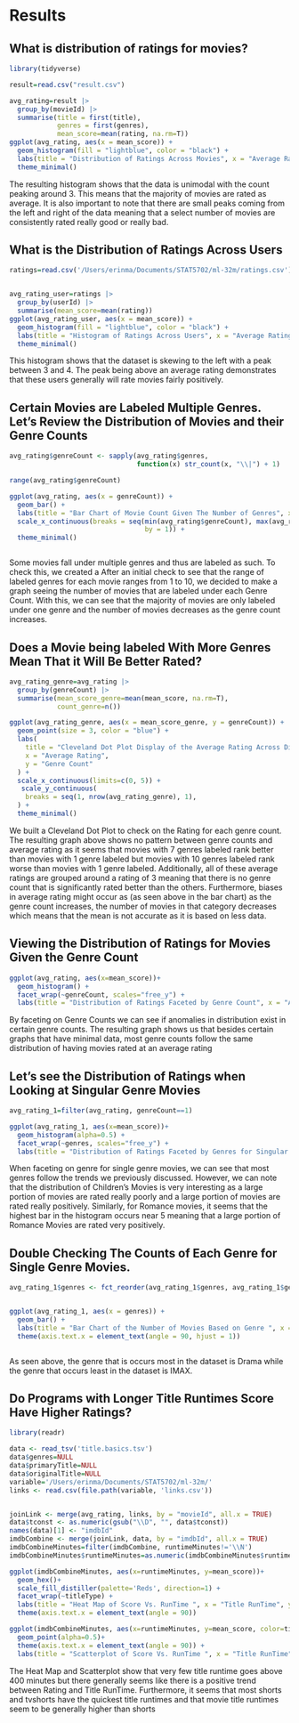 # Results

## What is distribution of ratings for movies?

```r
library(tidyverse)

result=read.csv("result.csv")

avg_rating=result |>
  group_by(movieId) |>
  summarise(title = first(title),
            genres = first(genres),
            mean_score=mean(rating, na.rm=T)) 
ggplot(avg_rating, aes(x = mean_score)) +
  geom_histogram(fill = "lightblue", color = "black") +
  labs(title = "Distribution of Ratings Across Movies", x = "Average Rating", y = "Number of Movies") +
  theme_minimal()

```

The resulting histogram shows that the data is unimodal with the count peaking around 3. This means that the majority of movies are rated as average. It is also important to note that there are small peaks coming from the left and right of the data meaning that a select number of movies are consistently rated really good or really bad. 

## What is the Distribution of Ratings Across Users

```r
ratings=read.csv('/Users/erinma/Documents/STAT5702/ml-32m/ratings.csv')


avg_rating_user=ratings |>
  group_by(userId) |>
  summarise(mean_score=mean(rating)) 
ggplot(avg_rating_user, aes(x = mean_score)) +
  geom_histogram(fill = "lightblue", color = "black") +
  labs(title = "Histogram of Ratings Across Users", x = "Average Rating", y = "Number of Users") +
  theme_minimal()
```

This histogram shows that the dataset is skewing to the left with a peak between 3 and 4. The peak being above an average rating demonstrates that these users generally will rate movies fairly positively. 

## Certain Movies are Labeled Multiple Genres. Let's Review the Distribution of Movies and their Genre Counts

```r
avg_rating$genreCount <- sapply(avg_rating$genres, 
                                function(x) str_count(x, "\\|") + 1)

range(avg_rating$genreCount)

ggplot(avg_rating, aes(x = genreCount)) +
  geom_bar() +
  labs(title = "Bar Chart of Movie Count Given The Number of Genres", x = "Genre Count", y = "Number of Movies") +
  scale_x_continuous(breaks = seq(min(avg_rating$genreCount), max(avg_rating$genreCount),
                                  by = 1)) +
  theme_minimal()



```

Some movies fall under multiple genres and thus are labeled as such. To check this, we created a After an initial check to see that the range of labeled genres for each movie ranges from 1 to 10, we decided to make a graph seeing the number of movies that are labeled under each Genre Count. With this, we can see that the majority of movies are only labeled under one genre and the number of movies decreases as the genre count increases. 

## Does a Movie being labeled With More Genres Mean That it Will Be Better Rated?


```r
avg_rating_genre=avg_rating |>
  group_by(genreCount) |>
  summarise(mean_score_genre=mean(mean_score, na.rm=T), 
            count_genre=n()) 

ggplot(avg_rating_genre, aes(x = mean_score_genre, y = genreCount)) +
  geom_point(size = 3, color = "blue") +
  labs(
    title = "Cleveland Dot Plot Display of the Average Rating Across Different Genre Counts",
    x = "Average Rating",
    y = "Genre Count"
  ) +
  scale_x_continuous(limits=c(0, 5)) +
   scale_y_continuous(
    breaks = seq(1, nrow(avg_rating_genre), 1), 
  ) +
  theme_minimal()
```

We built a Cleveland Dot Plot to check on the Rating for each genre count. The resulting graph above shows no pattern between genre counts and average rating as it seems that movies with 7 genres labeled rank better than movies with 1 genre labeled but movies with 10 genres labeled rank worse than movies with 1 genre labeled. Additionally, all of these average ratings are grouped around a rating of 3 meaning that there is no genre count that is significantly rated better than the others. Furthermore, biases in average rating might occur as (as seen above in the bar chart) as the genre count increases, the number of movies in that category decreases which means that the mean is not accurate as it is based on less data. 

## Viewing the Distribution of Ratings for Movies Given the Genre Count

```r
ggplot(avg_rating, aes(x=mean_score))+
  geom_histogram() + 
  facet_wrap(~genreCount, scales="free_y") +
  labs(title = "Distribution of Ratings Faceted by Genre Count", x = "Average Rating", y = "Number of Movies")
```

By faceting on Genre Counts we can see if anomalies in distribution exist in certain genre counts. The resulting graph shows us that besides certain graphs that have minimal data, most genre counts follow the same distribution of having movies rated at an average rating

## Let's see the Distribution of Ratings when Looking at Singular Genre Movies

```r
avg_rating_1=filter(avg_rating, genreCount==1)

ggplot(avg_rating_1, aes(x=mean_score))+
  geom_histogram(alpha=0.5) + 
  facet_wrap(~genres, scales="free_y") + 
  labs(title = "Distribution of Ratings Faceted by Genres for Singular Genre Movies", x = "Average Rating", y = "Number of Movies")
```

When faceting on genre for single genre movies, we can see that most genres follow the trends we previously discussed. However, we can note that the distribution of Children's Movies is very interesting as a large portion of movies are rated really poorly and a large portion of movies are rated really positively. Similarly, for Romance movies, it seems that the highest bar in the histogram occurs near 5 meaning that a large portion of Romance Movies are rated very positively. 

## Double Checking The Counts of Each Genre for Single Genre Movies. 


```r
avg_rating_1$genres <- fct_reorder(avg_rating_1$genres, avg_rating_1$genres, .fun = length, .desc = TRUE)


ggplot(avg_rating_1, aes(x = genres)) +
  geom_bar() +
  labs(title = "Bar Chart of the Number of Movies Based on Genre ", x = "Genre", y = "Number of Movies") +
  theme(axis.text.x = element_text(angle = 90, hjust = 1))



```

As seen above, the genre that is occurs most in the dataset is Drama while the genre that occurs least in the dataset is IMAX.

## Do Programs with Longer Title Runtimes Score Have Higher Ratings?

```r
library(readr)

data <- read_tsv('title.basics.tsv')
data$genres=NULL
data$primaryTitle=NULL
data$originalTitle=NULL
variable='/Users/erinma/Documents/STAT5702/ml-32m/'
links <- read.csv(file.path(variable, 'links.csv'))


joinLink <- merge(avg_rating, links, by = "movieId", all.x = TRUE)
data$tconst <- as.numeric(gsub("\\D", "", data$tconst))
names(data)[1] <- "imdbId"
imdbCombine <- merge(joinLink, data, by = "imdbId", all.x = TRUE)
imdbCombineMinutes=filter(imdbCombine, runtimeMinutes!='\\N')
imdbCombineMinutes$runtimeMinutes=as.numeric(imdbCombineMinutes$runtimeMinutes)

```

```r
ggplot(imdbCombineMinutes, aes(x=runtimeMinutes, y=mean_score))+
  geom_hex()+
  scale_fill_distiller(palette='Reds', direction=1) + 
  facet_wrap(~titleType) +
  labs(title = "Heat Map of Score Vs. RunTime ", x = "Title RunTime", y = "Average Rating")+
  theme(axis.text.x = element_text(angle = 90))
```


```r
ggplot(imdbCombineMinutes, aes(x=runtimeMinutes, y=mean_score, color=titleType))+
  geom_point(alpha=0.5)+
  theme(axis.text.x = element_text(angle = 90)) +
  labs(title = "Scatterplot of Score Vs. RunTime ", x = "Title RunTime", y = "Average Rating", color = "Film Type")
```

The Heat Map and Scatterplot show that very few title runtime goes above 400 minutes but there generally seems like there is a positive trend between Rating and Title RunTime. Furthermore, it seems that most shorts and tvshorts have the quickest title runtimes and that movie title runtimes seem to be generally higher than shorts 

